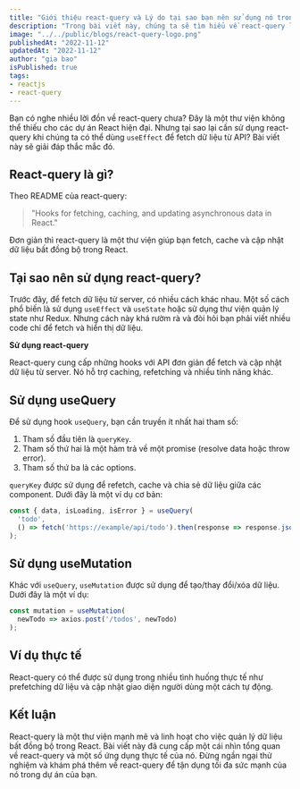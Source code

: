 ```yaml
---
title: "Giới thiệu react-query và Lý do tại sao bạn nên sử dụng nó trong dự án React của bạn"
description: "Trong bài viết này, chúng ta sẽ tìm hiểu về react-query là gì, cách sử dụng react-query trong dự án React của bạn và lý do tại sao bạn nên sử dụng nó."	
image: "../../public/blogs/react-query-logo.png"
publishedAt: "2022-11-12"
updatedAt: "2022-11-12"
author: "gia bao"
isPublished: true
tags: 
- reactjs
- react-query
---
```


Bạn có nghe nhiều lời đồn về react-query chưa? Đây là một thư viện không thể thiếu cho các dự án React hiện đại. Nhưng tại sao lại cần sử dụng react-query khi chúng ta có thể dùng `useEffect` để fetch dữ liệu từ API? Bài viết này sẽ giải đáp thắc mắc đó.

## React-query là gì?

Theo README của react-query:

> "Hooks for fetching, caching, and updating asynchronous data in React."

Đơn giản thì react-query là một thư viện giúp bạn fetch, cache và cập nhật dữ liệu bất đồng bộ trong React.

## Tại sao nên sử dụng react-query?

Trước đây, để fetch dữ liệu từ server, có nhiều cách khác nhau. Một số cách phổ biến là sử dụng `useEffect` và `useState` hoặc sử dụng thư viện quản lý state như Redux. Nhưng cách này khá rườm rà và đòi hỏi bạn phải viết nhiều code chỉ để fetch và hiển thị dữ liệu.

**Sử dụng react-query**

React-query cung cấp những hooks với API đơn giản để fetch và cập nhật dữ liệu từ server. Nó hỗ trợ caching, refetching và nhiều tính năng khác.

## Sử dụng useQuery

Để sử dụng hook `useQuery`, bạn cần truyền ít nhất hai tham số:

1. Tham số đầu tiên là `queryKey`.
2. Tham số thứ hai là một hàm trả về một promise (resolve data hoặc throw error).
3. Tham số thứ ba là các options.

`queryKey` được sử dụng để refetch, cache và chia sẻ dữ liệu giữa các component. Dưới đây là một ví dụ cơ bản:

```javascript
const { data, isLoading, isError } = useQuery(
  'todo',
  () => fetch('https://example/api/todo').then(response => response.json())
);
```

## Sử dụng useMutation

Khác với `useQuery`, `useMutation` được sử dụng để tạo/thay đổi/xóa dữ liệu. Dưới đây là một ví dụ:

```javascript
const mutation = useMutation(
  newTodo => axios.post('/todos', newTodo)
);
```

## Ví dụ thực tế

React-query có thể được sử dụng trong nhiều tình huống thực tế như prefetching dữ liệu và cập nhật giao diện người dùng một cách tự động.

## Kết luận

React-query là một thư viện mạnh mẽ và linh hoạt cho việc quản lý dữ liệu bất đồng bộ trong React. Bài viết này đã cung cấp một cái nhìn tổng quan về react-query và một số ứng dụng thực tế của nó. Đừng ngần ngại thử nghiệm và khám phá thêm về react-query để tận dụng tối đa sức mạnh của nó trong dự án của bạn.




